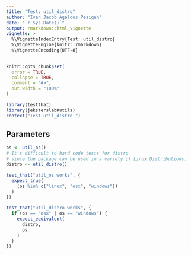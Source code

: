 ```yaml
---
title: "Test: util_distro"
author: "Ivan Jacob Agaloos Pesigan"
date: "`r Sys.Date()`"
output: rmarkdown::html_vignette
vignette: >
  %\VignetteIndexEntry{Test: util_distro}
  %\VignetteEngine{knitr::rmarkdown}
  %\VignetteEncoding{UTF-8}
---
```



```r
knitr::opts_chunk$set(
  error = TRUE,
  collapse = TRUE,
  comment = "#>",
  out.width = "100%"
)
```



```r
library(testthat)
library(jeksterslabRutils)
context("Test util_distro.")
```


## Parameters


```r
os <- util_os()
# It's difficult to hard code tests for distro
# since the package can be used in a variety of Linux Distributions.
distro <- util_distro()
```



```r
test_that("util_os works", {
  expect_true(
    (os %in% c("linux", "osx", "windows"))
  )
})
```



```r
test_that("util_distro works", {
  if (os == "osx" | os == "windows") {
    expect_equivalent(
      distro,
      os
    )
  }
})
```

